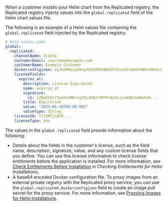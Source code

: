 When a customer installs your Helm chart from the Replicated registry, the Replicated registry injects values into the `global.replicated` field of the Helm chart values file.

The following is an example of a Helm values file containing the `global.replicated` field injected by the Replicated registry:

```yaml
# Helm values.yaml
global:
  replicated:
    channelName: Stable
    customerEmail: username@example.com
    customerName: Example Customer
    dockerconfigjson: eyJhdXRocyI6eyJd1dIRk5NbEZFVGsxd2JGUmFhWGxYWm5scloyNVRSV1pPT2pKT2NGaHhUVEpSUkU1...
    licenseFields:
      expires_at:
        description: License Expiration
        name: expires_at
        signature:
          v1: iZBpESXx7fpdtnbMKingYHiJH42rP8fPs0x8izy1mODckGBwVoA... 
        title: Expiration
        value: "2023-05-30T00:00:00Z"
        valueType: String
    licenseID: YiIXRTjiB7R...
    licenseType: dev
```

The values in the `global.replicated` field provide information about the following:
* Details about the fields in the customer's license, such as the field name, description, signature, value, and any custom license fields that you define. You can use this license information to check license entitlments before the application is installed. For more information, see [Check Entitlements Before Installation](/vendor/licenses-reference-helm#before-install) in _Checking Entitlements for Helm Installations_.
* A base64 encoded Docker configuration file. To proxy images from an external private registry with the Replicated proxy service, you can use the `global.replicated.dockerconfigjson` field to create an image pull secret for the proxy service. For more information, see [Proxying Images for Helm Installations](/vendor/helm-image-registry). 